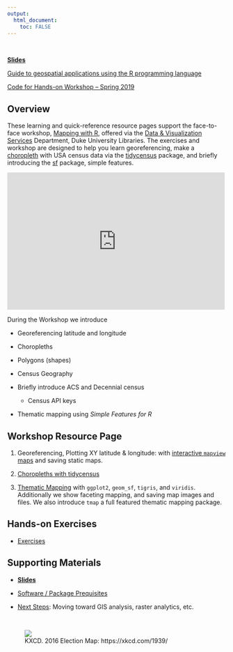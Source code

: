 ```yaml
---
output: 
  html_document:
    toc: FALSE
---
```

&nbsp;

[**Slides**](/slides/)

[Guide to geospatial applications using the R programming language](https://guides.library.duke.edu/r-geospatial)

[Code for Hands-on Workshop -- Spring 2019](https://github.com/libjohn/map-spring2019)

## Overview

These learning and quick-reference resource pages support the face-to-face workshop, [Mapping with R](https://rfun.library.duke.edu/portfolio/mapping_workshop/), offered via the [Data & Visualization Services](https://library.duke.edu/data/) Department, Duke University Libraries. The exercises and workshop are designed to help you learn georeferencing, make a  [choropleth](https://en.wikipedia.org/wiki/Choropleth_map) with USA census data via the [tidycensus](https://walkerke.github.io/tidycensus/) package, and briefly introducing the [sf](http://r-spatial.github.io/sf/) package, simple features. 

<div class = "picture1">
<iframe height="315" width="500" src="https://warpwire.duke.edu/w/JZ8EAA/" frameborder="0" scrolling="0" allow="autoplay; encrypted-media; fullscreen;  picture-in-picture;" allowfullscreen></iframe>

</div>

During the Workshop we introduce

- Georeferencing latitude and longitude
- Choropleths
- Polygons (shapes)
- Census Geography
- Briefly introduce ACS and Decennial census

    - Census API keys 
    
- Thematic mapping using _Simple Features for R_

## Workshop Resource Page

1. Georeferencing, Plotting XY latitude & longitude: with [interactive `mapview` maps](01_georeference.html) and saving static maps.

1. [Choropleths with tidycensus](02_choropleth.html)

1. [Thematic Mapping](030_thematic_sf.html) with `ggplot2`, `geom_sf`, `tigris`, and `viridis`.  Additionally we show faceting mapping, and saving map images and files.  We also introduce `tmap` a full featured thematic mapping package.

## Hands-on Exercises

- [Exercises](exercises.html)


## Supporting Materials

- [**Slides**](slides)

- [Software / Package Prequisites](software_prereqs.html)

- [Next Steps](next.html): Moving toward GIS analysis, raster analytics, etc.


&nbsp;

<figure>![](https://imgs.xkcd.com/comics/2016_election_map.png)<figcaption>KXCD.  2016 Election Map:  https://xkcd.com/1939/</figcaption></figure><br>


